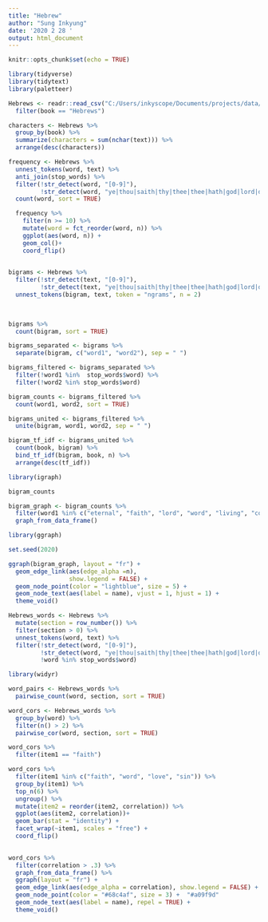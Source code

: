 ```yaml
---
title: "Hebrew"
author: "Sung Inkyung"
date: '2020 2 28 '
output: html_document
---
```


```r
knitr::opts_chunk$set(echo = TRUE)
```

```r
library(tidyverse)
library(tidytext)
library(paletteer)
```


```r
Hebrews <- readr::read_csv("C:/Users/inkyscope/Documents/projects/data/bible_kjv_new.csv") %>% 
  filter(book == "Hebrews")

characters <- Hebrews %>% 
  group_by(book) %>% 
  summarize(characters = sum(nchar(text))) %>% 
  arrange(desc(characters))

```


```r
frequency <- Hebrews %>% 
  unnest_tokens(word, text) %>% 
  anti_join(stop_words) %>% 
  filter(!str_detect(word, "[0-9]"),
         !str_detect(word, "ye|thou|saith|thy|thee|thee|hath|god|lord|dai")) %>% 
  count(word, sort = TRUE)

  frequency %>% 
    filter(n >= 10) %>% 
    mutate(word = fct_reorder(word, n)) %>% 
    ggplot(aes(word, n)) +
    geom_col()+
    coord_flip()
    
```


```r
bigrams <- Hebrews %>% 
  filter(!str_detect(text, "[0-9]"),
         !str_detect(text, "ye|thou|saith|thy|thee|thee|hath|god|lord|dai")) %>% 
  unnest_tokens(bigram, text, token = "ngrams", n = 2) 
  
  

bigrams %>% 
  count(bigram, sort = TRUE)

bigrams_separated <- bigrams %>% 
  separate(bigram, c("word1", "word2"), sep = " ")

bigrams_filtered <- bigrams_separated %>% 
  filter(!word1 %in%  stop_words$word) %>% 
  filter(!word2 %in% stop_words$word)

bigram_counts <- bigrams_filtered %>% 
  count(word1, word2, sort = TRUE)

bigrams_united <- bigrams_filtered %>% 
  unite(bigram, word1, word2, sep = " ")

bigram_tf_idf <- bigrams_united %>% 
  count(book, bigram) %>% 
  bind_tf_idf(bigram, book, n) %>% 
  arrange(desc(tf_idf))
```


```r
library(igraph)

bigram_counts

bigram_graph <- bigram_counts %>% 
  filter(word1 %in% c("eternal", "faith", "lord", "word", "living", "confidence", "covenant", "endless", "entertain", "evil", "gospel", "heavenly", "hope", "lord", "love", "obtained", "patiently", "offer", "righteousness", "salvation", "true", "heart", "sacrifice", "world")) %>% 
  graph_from_data_frame()

library(ggraph)

set.seed(2020)

ggraph(bigram_graph, layout = "fr") +
  geom_edge_link(aes(edge_alpha =n),
                 show.legend = FALSE) +
  geom_node_point(color = "lightblue", size = 5) +
  geom_node_text(aes(label = name), vjust = 1, hjust = 1) +
  theme_void()
```

```r
Hebrews_words <- Hebrews %>% 
  mutate(section = row_number()) %>% 
  filter(section > 0) %>% 
  unnest_tokens(word, text) %>% 
  filter(!str_detect(word, "[0-9]"),
         !str_detect(word, "ye|thou|saith|thy|thee|thee|hath|god|lord|dai"),
         !word %in% stop_words$word)

library(widyr)

word_pairs <- Hebrews_words %>% 
  pairwise_count(word, section, sort = TRUE)

word_cors <- Hebrews_words %>% 
  group_by(word) %>% 
  filter(n() > 2) %>% 
  pairwise_cor(word, section, sort = TRUE)

word_cors %>% 
  filter(item1 == "faith")

word_cors %>% 
  filter(item1 %in% c("faith", "word", "love", "sin")) %>% 
  group_by(item1) %>% 
  top_n(6) %>% 
  ungroup() %>% 
  mutate(item2 = reorder(item2, correlation)) %>% 
  ggplot(aes(item2, correlation))+
  geom_bar(stat = "identity") +
  facet_wrap(~item1, scales = "free") +
  coord_flip()
  
```
```r
word_cors %>% 
  filter(correlation > .3) %>% 
  graph_from_data_frame() %>% 
  ggraph(layout = "fr") +
  geom_edge_link(aes(edge_alpha = correlation), show.legend = FALSE) +
  geom_node_point(color = "#68c4af", size = 3) +  "#a09f9d"
  geom_node_text(aes(label = name), repel = TRUE) +
  theme_void()



```


